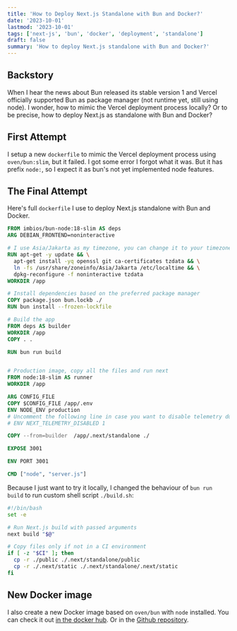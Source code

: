 ```yaml
---
title: 'How to Deploy Next.js Standalone with Bun and Docker?'
date: '2023-10-01'
lastmod: '2023-10-01'
tags: ['next-js', 'bun', 'docker', 'deployment', 'standalone']
draft: false
summary: 'How to deploy Next.js standalone with Bun and Docker?'
---
```


## Backstory

When I hear the news about Bun released its stable version 1 and Vercel officially supported Bun as package manager (not runtime yet, still using node).
I wonder, how to mimic the Vercel deployment process locally? Or to be precise, how to deploy Next.js as standalone with Bun and Docker?

## First Attempt

I setup a new `dockerfile` to mimic the Vercel deployment process using `oven/bun:slim`, but it failed. I got some error I forgot what it was.
But it has prefix `node:`, so I expect it as bun's not yet implemented node features.

## The Final Attempt

Here's full `dockerfile` I use to deploy Next.js standalone with Bun and Docker.

```dockerfile
FROM imbios/bun-node:18-slim AS deps
ARG DEBIAN_FRONTEND=noninteractive

# I use Asia/Jakarta as my timezone, you can change it to your timezone
RUN apt-get -y update && \
  apt-get install -yq openssl git ca-certificates tzdata && \
  ln -fs /usr/share/zoneinfo/Asia/Jakarta /etc/localtime && \
  dpkg-reconfigure -f noninteractive tzdata
WORKDIR /app

# Install dependencies based on the preferred package manager
COPY package.json bun.lockb ./
RUN bun install --frozen-lockfile

# Build the app
FROM deps AS builder
WORKDIR /app
COPY . .

RUN bun run build


# Production image, copy all the files and run next
FROM node:18-slim AS runner
WORKDIR /app

ARG CONFIG_FILE
COPY $CONFIG_FILE /app/.env
ENV NODE_ENV production
# Uncomment the following line in case you want to disable telemetry during runtime.
# ENV NEXT_TELEMETRY_DISABLED 1

COPY --from=builder  /app/.next/standalone ./

EXPOSE 3001

ENV PORT 3001

CMD ["node", "server.js"]
```

Because I just want to try it locally, I changed the behaviour of `bun run build` to run custom shell script `./build.sh`:

```build.sh
#!/bin/bash
set -e

# Run Next.js build with passed arguments
next build "$@"

# Copy files only if not in a CI environment
if [ -z "$CI" ]; then
  cp -r ./public ./.next/standalone/public
  cp -r ./.next/static ./.next/standalone/.next/static
fi
```

## New Docker image

I also create a new Docker image based on `oven/bun` with `node` installed. You can check it out [in the docker hub](https://hub.docker.com/r/imbios/bun-node).
Or in the [Github repository](https://github.com/ImBIOS/bun-node).
